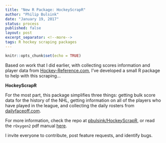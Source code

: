 ```yaml
---
title: "New R Package: HockeyScrapR"
author: "Philip Bulsink"
date: "January 19, 2017"
status: process
published: false
layout: post
excerpt_separator: <!--more-->
tags: R hockey scraping packages 
---
```


```r
knitr::opts_chunk$set(echo = TRUE)
```

Based on work that I did earlier, with collecting scores information and player data from [Hockey-Reference.com](www.hockey-reference.com), I've developed a small R package to help with this scraping... 

**HockeyScrapR**

<!--more-->

For the most part, this package simplifies three things: getting bulk score data for the history of the NHL, getting information on all of the players who have played in the league, and collecting the daily rosters from [dailyfaceoff.com](www2.dailyfaceoff.com). 

For more information, check the repo at [pbulsink/HockeyScrapR](www.github.com/pbulsink/HockeyScrapR), or read the `rOxygen2` pdf manual [here](https://github.com/pbulsink/pbulsink.github.io/raw/master/images/HockeyScrapR-manual.pdf).

I invite everyone to contribute, post feature requests, and identify bugs. 
